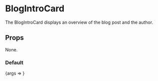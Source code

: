 

<Meta title="Components/BlogIntroCard" component={BlogIntroCard} />

# BlogIntroCard

The BlogIntroCard displays an overview of the blog post and the author.

## Props

None.

### Default

<Preview>
  <Story
    name="Default"
    args={{
      name: 'placeholder name',
      title: 'placeholder title',
      sport: 'placeholder sport',
      authorImage: 'https://via.placeholder.com/200x200',
      summary:
        'Lorem ipsum dolor sit amet, consectetur adipiscing elit, sed do eiusmod tempor incididunt ut labore et dolore magna aliqua.',
      author: 'placeholder author',
      createdDate: '7.9.21',
    }}
  >
    {args => <BlogIntroCard {...args} />}
  </Story>
</Preview>
